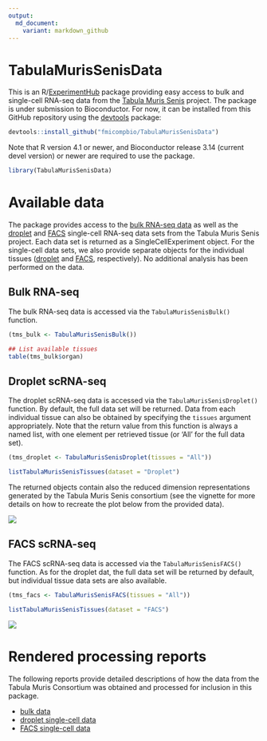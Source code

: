```yaml
---
output:
  md_document:
    variant: markdown_github
---
```


<!-- badges: start -->
<!-- badges: end -->

# TabulaMurisSenisData 

This is an R/[ExperimentHub](https://bioconductor.org/packages/release/bioc/html/ExperimentHub.html) package providing easy access to bulk and single-cell RNA-seq data from the [Tabula Muris Senis](https://tabula-muris-senis.ds.czbiohub.org/) project. 
The package is under submission to Bioconductor. 
For now, it can be installed from this GitHub repository using the [devtools](https://cran.r-project.org/package=devtools) package:

```r
devtools::install_github("fmicompbio/TabulaMurisSenisData")
```

Note that R version 4.1 or newer, and Bioconductor release 3.14 (current devel version) or newer are required to use the package.

```r
library(TabulaMurisSenisData)
```

# Available data

The package provides access to the [bulk RNA-seq data](https://www.ncbi.nlm.nih.gov/geo/query/acc.cgi?acc=GSE132040) as well as the [droplet](https://figshare.com/articles/dataset/Processed_files_to_use_with_scanpy_/8273102?file=23938934) and [FACS](https://figshare.com/articles/dataset/Processed_files_to_use_with_scanpy_/8273102?file=23937842) single-cell RNA-seq data sets from the Tabula Muris Senis project. 
Each data set is returned as a SingleCellExperiment object. 
For the single-cell data sets, we also provide separate objects for the individual tissues ([droplet](https://figshare.com/articles/dataset/Tabula_Muris_Senis_Data_Objects/12654728) and [FACS](https://figshare.com/articles/dataset/Tabula_Muris_Senis_Data_Objects/12654728), respectively).
No additional analysis has been performed on the data.

## Bulk RNA-seq

The bulk RNA-seq data is accessed via the `TabulaMurisSenisBulk()` function. 

```r
(tms_bulk <- TabulaMurisSenisBulk())

## List available tissues
table(tms_bulk$organ)
```

## Droplet scRNA-seq

The droplet scRNA-seq data is accessed via the `TabulaMurisSenisDroplet()` function. 
By default, the full data set will be returned.
Data from each individual tissue can also be obtained by specifying the `tissues` argument appropriately. 
Note that the return value from this function is always a named list, with one element per retrieved tissue (or 'All' for the full data set).

```r
(tms_droplet <- TabulaMurisSenisDroplet(tissues = "All"))

listTabulaMurisSenisTissues(dataset = "Droplet")
```

The returned objects contain also the reduced dimension representations generated by the Tabula Muris Senis consortium (see the vignette for more details on how to recreate the plot below from the provided data).

![](inst/images/droplet-umap.png)

## FACS scRNA-seq

The FACS scRNA-seq data is accessed via the `TabulaMurisSenisFACS()` function. 
As for the droplet dat, the full data set will be returned by default, but individual tissue data sets are also available.

```r
(tms_facs <- TabulaMurisSenisFACS(tissues = "All"))

listTabulaMurisSenisTissues(dataset = "FACS")
```

![](inst/images/facs-umap.png)

# Rendered processing reports

The following reports provide detailed descriptions of how the data from the Tabula Muris Consortium was obtained and processed for inclusion in this package. 

* [bulk data](https://www.dropbox.com/s/4c8jplihh1nyj4u/make-data-tabula-muris-senis-bulk.html?dl=0)
* [droplet single-cell data](https://www.dropbox.com/s/xckngw1u4aqi3xa/make-data-tabula-muris-senis-droplet.html?dl=0)
* [FACS single-cell data](https://www.dropbox.com/s/gs47snnkstinm2j/make-data-tabula-muris-senis-facs.html?dl=0)
